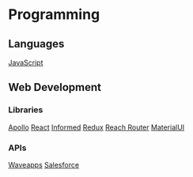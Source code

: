 = Programming =

== Languages ==
[[JavaScript]]


== Web Development ==

=== Libraries ===
[[Apollo]]
[[React]]
[[Informed]]
[[Redux]]
[[Reach Router]]
[[MaterialUI]]

=== APIs ===
[[Waveapps]]
[[Salesforce]]
